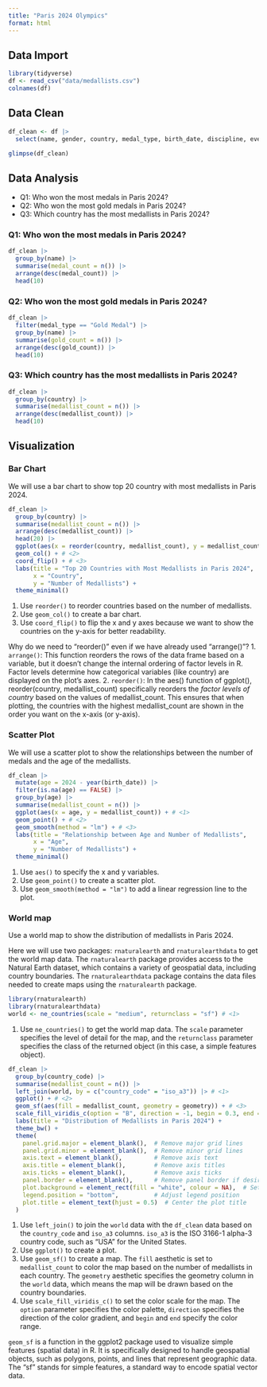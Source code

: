 ```yaml
---
title: "Paris 2024 Olympics"
format: html
---
```


## Data Import

```r
library(tidyverse)
df <- read_csv("data/medallists.csv")
colnames(df)
```

## Data Clean

```r
df_clean <- df |>
  select(name, gender, country, medal_type, birth_date, discipline, event, code_athlete, country_code)

glimpse(df_clean)
```

## Data Analysis

-   Q1: Who won the most medals in Paris 2024?
-   Q2: Who won the most gold medals in Paris 2024?
-   Q3: Which country has the most medallists in Paris 2024?

### Q1: Who won the most medals in Paris 2024?

```r
df_clean |>
  group_by(name) |>
  summarise(medal_count = n()) |>
  arrange(desc(medal_count)) |>
  head(10)
```

### Q2: Who won the most gold medals in Paris 2024?

```r
df_clean |>
  filter(medal_type == "Gold Medal") |>
  group_by(name) |>
  summarise(gold_count = n()) |>
  arrange(desc(gold_count)) |>
  head(10)
```

### Q3: Which country has the most medallists in Paris 2024?

```r
df_clean |>
  group_by(country) |>
  summarise(medallist_count = n()) |>
  arrange(desc(medallist_count)) |>
  head(10)
```

## Visualization

### Bar Chart

We will use a bar chart to show top 20 country with most medallists in Paris 2024.

```r
df_clean |>
  group_by(country) |>
  summarise(medallist_count = n()) |>
  arrange(desc(medallist_count)) |>
  head(20) |>
  ggplot(aes(x = reorder(country, medallist_count), y = medallist_count)) + # <1>
  geom_col() + # <2>
  coord_flip() + # <3>
  labs(title = "Top 20 Countries with Most Medallists in Paris 2024",
       x = "Country",
       y = "Number of Medallists") +
  theme_minimal() 
```

1.  Use `reorder()` to reorder countries based on the number of medallists.
2.  Use `geom_col()` to create a bar chart.
3.  Use `coord_flip()` to flip the x and y axes because we want to show the countries on the y-axis for better readability.

::: callout-note
Why do we need to "reorder()" even if we have already used "arrange()"?
1.
`arrange()`: This function reorders the rows of the data frame based on a variable, but it doesn’t change the internal ordering of factor levels in R.
Factor levels determine how categorical variables (like country) are displayed on the plot’s axes.
2.
`reorder()`: In the aes() function of ggplot(), reorder(country, medallist_count) specifically reorders the *factor levels of country* based on the values of medallist_count.
This ensures that when plotting, the countries with the highest medallist_count are shown in the order you want on the x-axis (or y-axis).
:::

### Scatter Plot

We will use a scatter plot to show the relationships between the number of medals and the age of the medallists.

```r
df_clean |>
  mutate(age = 2024 - year(birth_date)) |>
  filter(is.na(age) == FALSE) |>
  group_by(age) |>
  summarise(medallist_count = n()) |>
  ggplot(aes(x = age, y = medallist_count)) + # <1>
  geom_point() + # <2>
  geom_smooth(method = "lm") + # <3>
  labs(title = "Relationship between Age and Number of Medallists",
       x = "Age",
       y = "Number of Medallists") +
  theme_minimal()
```

1.  Use `aes()` to specify the x and y variables.
2.  Use `geom_point()` to create a scatter plot.
3.  Use `geom_smooth(method = "lm")` to add a linear regression line to the plot.

### World map

Use a world map to show the distribution of medallists in Paris 2024.

Here we will use two packages: `rnaturalearth` and `rnaturalearthdata` to get the world map data.
The `rnaturalearth` package provides access to the Natural Earth dataset, which contains a variety of geospatial data, including country boundaries.
The `rnaturalearthdata` package contains the data files needed to create maps using the `rnaturalearth` package.

```r
library(rnaturalearth)
library(rnaturalearthdata)
world <- ne_countries(scale = "medium", returnclass = "sf") # <1>
```

1.  Use `ne_countries()` to get the world map data. The `scale` parameter specifies the level of detail for the map, and the `returnclass` parameter specifies the class of the returned object (in this case, a simple features object).

```r
df_clean |>
  group_by(country_code) |>
  summarise(medallist_count = n()) |>
  left_join(world, by = c("country_code" = "iso_a3")) |> # <1>
  ggplot() + # <2>
  geom_sf(aes(fill = medallist_count, geometry = geometry)) + # <3>
  scale_fill_viridis_c(option = "B", direction = -1, begin = 0.3, end = 0.8) + # <4>
  labs(title = "Distribution of Medallists in Paris 2024") +
  theme_bw() +
  theme(
    panel.grid.major = element_blank(),  # Remove major grid lines
    panel.grid.minor = element_blank(),  # Remove minor grid lines
    axis.text = element_blank(),         # Remove axis text
    axis.title = element_blank(),        # Remove axis titles
    axis.ticks = element_blank(),        # Remove axis ticks
    panel.border = element_blank(),      # Remove panel border if desired
    plot.background = element_rect(fill = "white", colour = NA),  # Set plot background color
    legend.position = "bottom",          # Adjust legend position
    plot.title = element_text(hjust = 0.5)  # Center the plot title
  )
```

1.  Use `left_join()` to join the `world` data with the `df_clean` data based on the `country_code` and `iso_a3` columns. `iso_a3` is the ISO 3166-1 alpha-3 country code, such as "USA" for the United States.
2.  Use `ggplot()` to create a plot.
3.  Use `geom_sf()` to create a map. The `fill` aesthetic is set to `medallist_count` to color the map based on the number of medallists in each country. The `geometry` aesthetic specifies the geometry column in the `world` data, which means the map will be drawn based on the country boundaries.
4.  Use `scale_fill_viridis_c()` to set the color scale for the map. The `option` parameter specifies the color palette, `direction` specifies the direction of the color gradient, and `begin` and `end` specify the color range.

::: callout-note
`geom_sf` is a function in the ggplot2 package used to visualize simple features (spatial data) in R.
It is specifically designed to handle geospatial objects, such as polygons, points, and lines that represent geographic data.
The “sf” stands for simple features, a standard way to encode spatial vector data.
:::